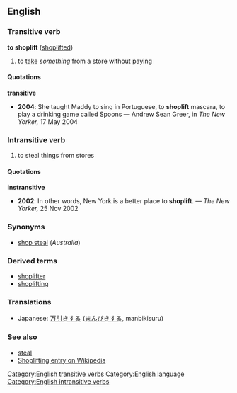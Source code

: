==English==
===Transitive verb===
'''to shoplift''' ([[shoplifted]])

# to [[take]] ''something'' from a store without paying

====Quotations====
'''transitive'''
*'''2004''': She taught Maddy to sing in Portuguese, to '''shoplift''' mascara, to play a drinking game called Spoons &mdash; Andrew Sean Greer, in ''The New Yorker,'' 17 May 2004

===Intransitive verb===
# to steal things from stores

====Quotations====
'''instransitive'''
*'''2002''': In other words, New York is a better place to '''shoplift'''. &mdash; ''The New Yorker,'' 25 Nov 2002

===Synonyms===
*[[shop steal]] (''Australia'')<!-- rarely "shopsteal" -->

===Derived terms===
*[[shoplifter]]
*[[shoplifting]]

===Translations===
*Japanese: [[万引きする]] ([[まんびきする]], manbikisuru)

===See also===
*[[steal]]
*[[w:Shoplifting|Shoplifting entry on Wikipedia]]

[[Category:English transitive verbs]] [[Category:English language]] [[Category:English intransitive verbs]]